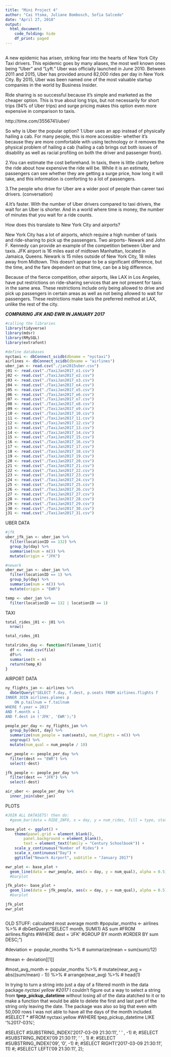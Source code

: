 ```yaml
---
title: "Mini Project 4"
author: "Cai Ytsma, Juliane Bombosch, Sofia Salcedo"
date: "April 27, 2018"
output: 
  html_document:
    code_folding: hide
    df_print: paged
---
```


##
  A new epidemic has arisen, striking fear into the hearts of New York City Taxi drivers. This epidemic goes by many aliases, the most well known ones being "Uber" and "Lyft." Uber was officially launched in June 2010. Between 2011 and 2015, Uber has provided around 82,000 rides per day in New York City. By 2015, Uber was been named one of the most valuable startup companies in the world by Business Insider.
  
 Ride sharing is so successful because it’s simple and marketed as the cheaper option. This is true about long trips, but not necessarily for short trips (94% of Uber trips) and surge pricing makes this option even more expensive in comparison to taxis. 
 
http://time.com/3556741/uber/

So why is Uber the popular option? 
1.Uber uses an app instead of physically hailing a cab. For many people, this is more accessible- whether it’s because they are more comfortable with using technology or it removes the physical problem of hailing a cab (hailing a cab brings out both issues of disability as well as racial profiling on both the driver and passenger front).

2.You can estimate the cost beforehand. In taxis, there is little clarity before the ride about how expensive the ride will be. While it is an estimate, passengers can see whether they are getting a surge price, how long it will take, and this information is comforting to a lot of passengers. 

3.The people who drive for Uber are a wider pool of people than career taxi drivers. (conversation)

4.It’s faster. With the number of Uber drivers compared to taxi drivers, the wait for an Uber is shorter. And in a world where time is money, the number of minutes that you wait for a ride counts.

How does this translate to New York City and airports? 

New York City has a lot of airports, which require a high number of taxis and ride-sharing to pick up the passengers. Two airports- Newark and John F. Kennedy can provide an example of the competition between Uber and taxis. JFK airport is 16 miles east of midtown Manhattan, located in Jamaica, Queens. Newark is 15 miles outside of New York City, 18 miles away from Midtown. This doesn’t appear to be a significant difference, but the time, and the fare dependent on that time, can be a big difference. 

Because of the fierce competition, other airports, like LAX in Los Angeles, have put restrictions on ride-sharing services that are not present for taxis in the same area. These restrictions include only being allowed to drive and pick up passengers in certain areas as well as not being allowed to wait for passengers. These restrictions make taxis the preferred method at LAX, unlike the rest of the city.


***COMPARING JFK AND EWR IN JANUARY 2017***


```r
#calling the libraries
library(tidyverse)
library(mdsr)
library(RMySQL)
library(extrafont)

#define databases
nyctaxi <- dbConnect_scidb(dbname = "nyctaxi")
airlines <- dbConnect_scidb(dbname = "airlines")
uber_jan <- read.csv("./jan2015uber.csv")
j01 <- read.csv("./TaxiJan2017_o1.csv")
j02 <- read.csv("./TaxiJan2017_o2.csv")
j03 <- read.csv("./TaxiJan2017_o3.csv")
j04 <- read.csv("./TaxiJan2017_o4.csv")
j05 <- read.csv("./TaxiJan2017_o5.csv")
j06 <- read.csv("./TaxiJan2017_o6.csv")
j07 <- read.csv("./TaxiJan2017_o7.csv")
j08 <- read.csv("./TaxiJan2017_o8.csv")
j09 <- read.csv("./TaxiJan2017_o9.csv")
j10 <- read.csv("./TaxiJan2017_10.csv")
j11 <- read.csv("./TaxiJan2017_11.csv")
j12 <- read.csv("./TaxiJan2017_12.csv")
j13 <- read.csv("./TaxiJan2017_13.csv")
j14 <- read.csv("./TaxiJan2017_14.csv")
j15 <- read.csv("./TaxiJan2017_15.csv")
j16 <- read.csv("./TaxiJan2017_16.csv")
j17 <- read.csv("./TaxiJan2017_17.csv")
j18 <- read.csv("./TaxiJan2017_18.csv")
j19 <- read.csv("./TaxiJan2017_19.csv")
j20 <- read.csv("./TaxiJan2017_20.csv")
j21 <- read.csv("./TaxiJan2017_21.csv")
j22 <- read.csv("./TaxiJan2017_22.csv")
j23 <- read.csv("./TaxiJan2017_23.csv")
j24 <- read.csv("./TaxiJan2017_24.csv")
j25 <- read.csv("./TaxiJan2017_25.csv")
j26 <- read.csv("./TaxiJan2017_26.csv")
j27 <- read.csv("./TaxiJan2017_27.csv")
j28 <- read.csv("./TaxiJan2017_28.csv")
j29 <- read.csv("./TaxiJan2017_29.csv")
j30 <- read.csv("./TaxiJan2017_30.csv")
j31 <- read.csv("./TaxiJan2017_31.csv")
```

UBER DATA
```r
#jfk
uber_jfk_jan <- uber_jan %>%
  filter(locationID == 132) %>%
  group_by(day) %>%
  summarise(num = n()) %>%
  mutate(origin = "JFK")

#newark
uber_ewr_jan <- uber_jan %>%
  filter(locationID == 1) %>%
  group_by(day) %>%
  summarise(num = n()) %>%
  mutate(origin = "EWR")

temp <- uber_jan %>%
  filter(locationID == 132 | locationID == 1)
```
TAXI

```r
total_rides_j01 <- j01 %>%
  nrow()

total_rides_j01

totalrides_day <- function(filename_list){
  df <- read.csv(file)
  df%>%
  summarise(N = n)
  return(temp_K)
}

```


AIRPORT DATA
```r
ny_flights_jan <- airlines %>%
  dbGetQuery("SELECT f.day, f.dest, p.seats FROM airlines.flights f
INNER JOIN airlines.planes p
	ON p.tailnum = f.tailnum
WHERE f.year = 2017
AND f.month = 1
AND f.dest in ('JFK', 'EWR');")
```

```r
people_per_day <- ny_flights_jan %>% 
  group_by(dest, day) %>%
  summarize(num_people = sum(seats), num_flights = n()) %>%
  ungroup() %>%
  mutate(num_qual = num_people / 10)

ewr_people <- people_per_day %>%
  filter(dest == "EWR") %>%
  select(-dest)

jfk_people <- people_per_day %>%
  filter(dest == "JFK") %>%
  select(-dest)
```

```r
air_uber <- people_per_day %>%
  inner_join(uber_jan)
```

PLOTS
```r
#JOIN ALL DATASETS! then do:
  #geom_bar(data = RIDE_INFO, x = day, y = num_rides, fill = type, stat = "identity")

base_plot <- ggplot() +
    theme(panel.grid = element_blank(),
        panel.background = element_blank(),
        text = element_text(family = "Century Schoolbook")) +
    scale_y_continuous("Number of Rides") +
    scale_x_continuous("Day") +
    ggtitle("Newark Airport", subtitle = "January 2017")

ewr_plot <- base_plot +
  geom_line(data = ewr_people, aes(x = day, y = num_qual), alpha = 0.5)
  #barplot

jfk_plot<- base_plot +
  geom_line(data = jfk_people, aes(x = day, y = num_qual), alpha = 0.5)
  #barplot

jfk_plot
ewr_plot
```

```r


```


OLD STUFF:
calculated most average month
#popular_months <- airlines %>%
#  dbGetQuery("SELECT month, SUM(1) AS sum
#FROM airlines.flights
#WHERE dest = 'JFK'
#GROUP BY month
#ORDER BY sum DESC;")

#deviation <- popular_months %>%
#  summarize(mean = sum(sum)/12)

#mean <- deviation[[1]]

#most_avg_month <- popular_months %>%
#  mutate(near_avg = abs((sum/mean) - 1)) %>%
#  arrange(near_avg) %>%
#  head(1)

In trying to turn a string into just a day of a filtered month in the data package *nyctaxi yellow #2017* I couldn't figure out a way to select a string from **tpep_pickup_datetime** without losing all of the data atatched to it or to make a function that would be able to delete the first and last part of the string only leaving the date. The package was also so big that even with 50,000 rows I was not able to have all the days of the month included.
#SELECT * 
#FROM nyctaxi.yellow
#WHERE tpep_pickup_datetime LIKE  '%2017-03%';

#SELECT
#SUBSTRING_INDEX('2017-03-09 21:30:11', ' ' , -1)
#;
#SELECT
#SUBSTRING_INDEX('09 21:30:11', ' ' , 1)
#;
#SELECT
#SUBSTRING_INDEX('09', '0', -1)
#;
#SELECT RIGHT('2017-03-09 21:30:11', 11) 
#;
#SELECT LEFT('09 21:30:11', 2);
